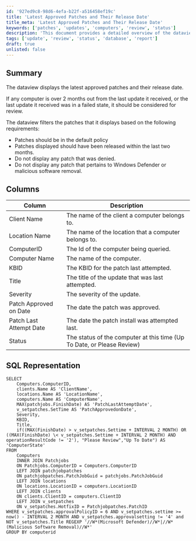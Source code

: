 ```yaml
---
id: '927ed9c8-98d6-4efa-b22f-a516458ef19c'
title: 'Latest Approved Patches and Their Release Date'
title_meta: 'Latest Approved Patches and Their Release Date'
keywords: ['patches', 'updates', 'computers', 'review', 'status']
description: 'This document provides a detailed overview of the dataview that displays the latest approved patches along with their release dates. It outlines the criteria for filtering patches, the columns included in the dataview, and the SQL representation for querying the relevant data. It highlights the importance of reviewing computers that are overdue for updates or have encountered failed patch installations.'
tags: ['update', 'review', 'status', 'database', 'report']
draft: true
unlisted: false
---
```

## Summary

The dataview displays the latest approved patches and their release date.

If any computer is over 2 months out from the last update it received, or the last update it received was in a failed state, it should be considered for review.

The dataview filters the patches that it displays based on the following requirements:

- Patches should be in the default policy
- Patches displayed should have been released within the last two months.
- Do not display any patch that was denied.
- Do not display any patch that pertains to Windows Defender or malicious software removal.

## Columns

| Column                     | Description                                               |
|---------------------------|-----------------------------------------------------------|
| Client Name               | The name of the client a computer belongs to.            |
| Location Name             | The name of the location that a computer belongs to.     |
| ComputerID                | The Id of the computer being queried.                    |
| Computer Name             | The name of the computer.                                |
| KBID                      | The KBID for the patch last attempted.                   |
| Title                     | The title of the update that was last attempted.         |
| Severity                  | The severity of the update.                              |
| Patch Approved on Date    | The date the patch was approved.                         |
| Patch Last Attempt Date   | The date the patch install was attempted last.          |
| Status                    | The status of the computer at this time (Up To Date, or Please Review) |

## SQL Representation

```
SELECT
    Computers.ComputerID,
    clients.Name AS 'ClientName',
    locations.Name AS 'LocationName',
    computers.Name AS 'ComputerName',
    MAX(patchjobs.FinishDate) AS 'PatchLastAttemptDate',
    v_setpatches.SetTime AS 'PatchApprovedonDate',
    Severity,
    KBID,
    Title,
    if((MAX(FinishDate) > v_setpatches.Settime + INTERVAL 2 MONTH) OR ((MAX(FinishDate) \< v_setpatches.Settime + INTERVAL 2 MONTH) AND operationResultCode != '2'), "Please Review","Up To Date") AS 'ComputerState'
FROM
    Computers
    INNER JOIN Patchjobs
    ON Patchjobs.ComputerID = Computers.ComputerID
    LEFT JOIN patchjobpatches
    ON patchjobpatches.PatchJobGuid = patchjobs.PatchJobGuid
    LEFT JOIN locations
    ON locations.LocationID = computers.LocationID
    LEFT JOIN clients
    ON clients.ClientID = computers.ClientID
    LEFT JOIN v_setpatches
    ON v_setpatches.HotfixID = Patchjobpatches.PatchID
WHERE v_setpatches.approvalPolicyID = 6 AND v_setpatches.settime >= now() - INTERVAL 2 MONTH AND v_setpatches.approvalsetting != '4' and NOT v_setpatches.Title REGEXP '//W*(Microsoft Defender)//W*|//W*(Malicious Software Removal)//W*'
GROUP BY computerid
```













